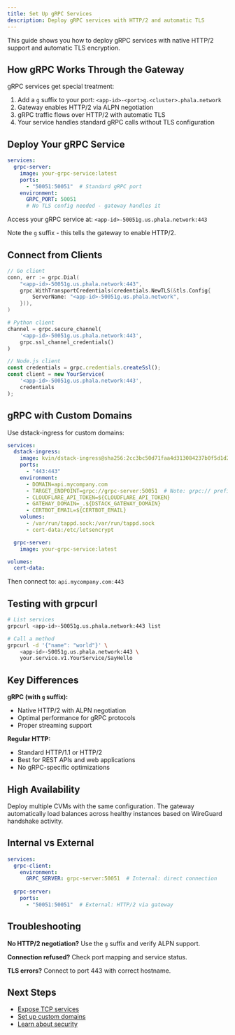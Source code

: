 ```yaml
---
title: Set Up gRPC Services
description: Deploy gRPC services with HTTP/2 and automatic TLS
---
```


This guide shows you how to deploy gRPC services with native HTTP/2 support and automatic TLS encryption.

## How gRPC Works Through the Gateway

gRPC services get special treatment:
1. Add a `g` suffix to your port: `<app-id>-<port>g.<cluster>.phala.network`
2. Gateway enables HTTP/2 via ALPN negotiation
3. gRPC traffic flows over HTTP/2 with automatic TLS
4. Your service handles standard gRPC calls without TLS configuration

## Deploy Your gRPC Service

```yaml
services:
  grpc-server:
    image: your-grpc-service:latest
    ports:
      - "50051:50051"  # Standard gRPC port
    environment:
      GRPC_PORT: 50051
      # No TLS config needed - gateway handles it
```

Access your gRPC service at: `<app-id>-50051g.us.phala.network:443`

Note the `g` suffix - this tells the gateway to enable HTTP/2.

## Connect from Clients

```go
// Go client
conn, err := grpc.Dial(
    "<app-id>-50051g.us.phala.network:443",
    grpc.WithTransportCredentials(credentials.NewTLS(&tls.Config{
        ServerName: "<app-id>-50051g.us.phala.network",
    })),
)
```

```python
# Python client
channel = grpc.secure_channel(
    '<app-id>-50051g.us.phala.network:443',
    grpc.ssl_channel_credentials()
)
```

```javascript
// Node.js client
const credentials = grpc.credentials.createSsl();
const client = new YourService(
    '<app-id>-50051g.us.phala.network:443',
    credentials
);
```

## gRPC with Custom Domains

Use dstack-ingress for custom domains:

```yaml
services:
  dstack-ingress:
    image: kvin/dstack-ingress@sha256:2cc3bc50d71faa4d313084237b0f5d1d25963024f2484c7a6414aed075883cdd
    ports:
      - "443:443"
    environment:
      - DOMAIN=api.mycompany.com
      - TARGET_ENDPOINT=grpc://grpc-server:50051  # Note: grpc:// prefix
      - CLOUDFLARE_API_TOKEN=${CLOUDFLARE_API_TOKEN}
      - GATEWAY_DOMAIN=_.${DSTACK_GATEWAY_DOMAIN}
      - CERTBOT_EMAIL=${CERTBOT_EMAIL}
    volumes:
      - /var/run/tappd.sock:/var/run/tappd.sock
      - cert-data:/etc/letsencrypt

  grpc-server:
    image: your-grpc-service:latest

volumes:
  cert-data:
```

Then connect to: `api.mycompany.com:443`

## Testing with grpcurl

```bash
# List services
grpcurl <app-id>-50051g.us.phala.network:443 list

# Call a method
grpcurl -d '{"name": "world"}' \
    <app-id>-50051g.us.phala.network:443 \
    your.service.v1.YourService/SayHello
```

## Key Differences

**gRPC (with `g` suffix):**
- Native HTTP/2 with ALPN negotiation
- Optimal performance for gRPC protocols
- Proper streaming support

**Regular HTTP:**
- Standard HTTP/1.1 or HTTP/2
- Best for REST APIs and web applications
- No gRPC-specific optimizations

## High Availability

Deploy multiple CVMs with the same configuration. The gateway automatically load balances across healthy instances based on WireGuard handshake activity.

## Internal vs External

```yaml
services:
  grpc-client:
    environment:
      GRPC_SERVER: grpc-server:50051  # Internal: direct connection
      
  grpc-server:
    ports:
      - "50051:50051"  # External: HTTP/2 via gateway
```

## Troubleshooting

**No HTTP/2 negotiation?** Use the `g` suffix and verify ALPN support.

**Connection refused?** Check port mapping and service status.

**TLS errors?** Connect to port 443 with correct hostname.

## Next Steps

- [Expose TCP services](/phala-cloud/networking/how-to/expose-tcp-service)
- [Set up custom domains](/phala-cloud/networking/how-to/setup-custom-domain)
- [Learn about security](/phala-cloud/networking/security)